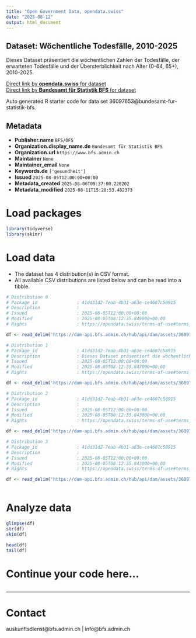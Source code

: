 ```yaml
---
title: "Open Government Data, opendata.swiss"
date: "2025-08-12"
output: html_document
---
```


## Dataset: Wöchentliche Todesfälle, 2010-2025

Dieses Dataset präsentiert die wöchentlichen Zahlen der Todesfälle, der erwarteten Todesfälle und der Übersterblichkeit nach Alter (0-64, 65+), 2010-2025.

[Direct link by **opendata.swiss** for dataset](https://opendata.swiss/de/dataset/wochentliche-todesfalle-2010-20251)<br>
[Direct link by **Bundesamt für Statistik BFS** for dataset](https://www.bfs.admin.ch/asset/de/ts-d-14.03.04.03-wr)

Auto generated R starter code for data set 36097653@bundesamt-fur-statistik-bfs.

## Metadata

- **Publisher.name** `BFS/OFS`
- **Organization.display_name.de** `Bundesamt für Statistik BFS`
- **Organization.url** `https://www.bfs.admin.ch`
- **Maintainer** `None`
- **Maintainer_email** `None`
- **Keywords.de** `['gesundheit']`
- **Issued** `2025-08-05T12:00:00+00:00`
- **Metadata_created** `2025-08-06T09:37:00.220202`
- **Metadata_modified** `2025-08-11T15:28:53.482373`


# Load packages

```r

library(tidyverse)
library(skimr)

```

# Load data

-   The dataset has 4 distribution(s) in CSV format.
-   All available CSV distributions are listed below and can be read into a tibble.

```r

# Distribution 0
# Package_id               : 41dd31d2-7eab-4b31-a63e-ce4607c58915
# Description              : 
# Issued                   : 2025-08-05T12:00:00+00:00
# Modified                 : 2025-08-05T08:12:35.849000+00:00
# Rights                   : https://opendata.swiss/terms-of-use#terms_by_ask

df <- read_delim('https://dam-api.bfs.admin.ch/hub/api/dam/assets/36097672/master')

# Distribution 1
# Package_id               : 41dd31d2-7eab-4b31-a63e-ce4607c58915
# Description              : Dieses Dataset präsentiert die wöchentlichen Zahlen der Todesfälle, der erwarteten Todesfälle und der Übersterblichkeit nach Alter (0-64, 65+), 2010-2025.
# Issued                   : 2025-08-05T12:00:00+00:00
# Modified                 : 2025-08-05T08:12:35.847000+00:00
# Rights                   : https://opendata.swiss/terms-of-use#terms_by_ask

df <- read_delim('https://dam-api.bfs.admin.ch/hub/api/dam/assets/36097677/master')

# Distribution 2
# Package_id               : 41dd31d2-7eab-4b31-a63e-ce4607c58915
# Description              : 
# Issued                   : 2025-08-05T12:00:00+00:00
# Modified                 : 2025-08-05T08:12:35.843000+00:00
# Rights                   : https://opendata.swiss/terms-of-use#terms_by_ask

df <- read_delim('https://dam-api.bfs.admin.ch/hub/api/dam/assets/36097663/master')

# Distribution 3
# Package_id               : 41dd31d2-7eab-4b31-a63e-ce4607c58915
# Description              : 
# Issued                   : 2025-08-05T12:00:00+00:00
# Modified                 : 2025-08-05T08:12:35.843000+00:00
# Rights                   : https://opendata.swiss/terms-of-use#terms_by_ask

df <- read_delim('https://dam-api.bfs.admin.ch/hub/api/dam/assets/36097668/master')



```

# Analyze data

```r

glimpse(df)
str(df)
skim(df)

head(df)
tail(df)

```

# Continue your code here...

```r

```

------------------------------------------------------------------------

# Contact

auskunftsdienst@bfs.admin.ch | info@bfs.admin.ch
